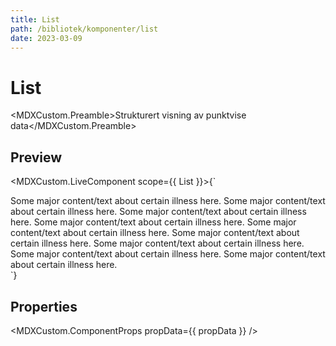 ```yaml
---
title: List
path: /bibliotek/komponenter/list
date: 2023-03-09
---
```



# List

<MDXCustom.Preamble>Strukturert visning av punktvise data</MDXCustom.Preamble>

## Preview

<MDXCustom.LiveComponent scope={{ List }}>{`
  <div style={{width: '30rem'}}>
    <List>
      <List.Item>
        Some major content/text about certain illness here.
        <List>
          <List.Item>
            Some major content/text about certain illness here.
            <List>
              <List.Item>
                Some major content/text about certain illness here.
              </List.Item>
              <List.Item>
                Some major content/text about certain illness here.
              </List.Item>
              <List.Item>
                Some major content/text about certain illness here.
              </List.Item>
            </List>
          </List.Item>
          <List.Item>
            Some major content/text about certain illness here.
          </List.Item>
          <List.Item>
            Some major content/text about certain illness here.
          </List.Item>
        </List>
      </List.Item>
      <List.Item>
        Some major content/text about certain illness here.
      </List.Item>
      <List.Item>
        Some major content/text about certain illness here.
      </List.Item>
    </List>
  </div>
`}</MDXCustom.LiveComponent>

## Properties

<MDXCustom.ComponentProps propData={{ propData }} />
